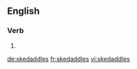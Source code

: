 ==English==

===Verb===
{{head|en|verb form}}

# {{en-third-person singular of|skedaddle}}

[[de:skedaddles]]
[[fr:skedaddles]]
[[vi:skedaddles]]